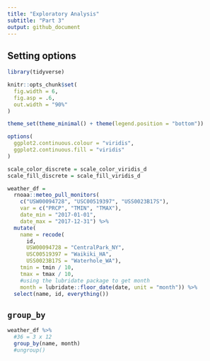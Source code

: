 ```yaml
---
title: "Exploratory Analysis"
subtitle: "Part 3"
output: github_document
---
```


## Setting options

```r
library(tidyverse)

knitr::opts_chunk$set(
  fig.width = 6,
  fig.asp = .6,
  out.width = "90%"
)

theme_set(theme_minimal() + theme(legend.position = "bottom"))

options(
  ggplot2.continuous.colour = "viridis",
  ggplot2.continuous.fill = "viridis"
)

scale_color_discrete = scale_color_viridis_d
scale_fill_discrete = scale_fill_viridis_d
```

```r
weather_df =  
  rnoaa::meteo_pull_monitors(
    c("USW00094728", "USC00519397", "USS0023B17S"),
    var = c("PRCP", "TMIN", "TMAX"), 
    date_min = "2017-01-01",
    date_max = "2017-12-31") %>%
  mutate(
    name = recode(
      id, 
      USW00094728 = "CentralPark_NY", 
      USC00519397 = "Waikiki_HA",
      USS0023B17S = "Waterhole_WA"),
    tmin = tmin / 10,
    tmax = tmax / 10,
    #using the lubridate package to get month
    month = lubridate::floor_date(date, unit = "month")) %>%
  select(name, id, everything())
```

## `group_by`
```r
weather_df %>%
  #36 = 3 x 12
  group_by(name, month)
  #ungroup()
```



















